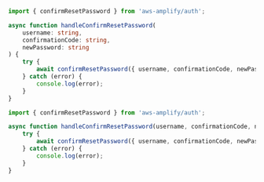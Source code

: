<BlockSwitcher>
<Block name="TypeScript">

```ts
import { confirmResetPassword } from 'aws-amplify/auth';

async function handleConfirmResetPassword(
	username: string,
	confirmationCode: string,
	newPassword: string
) {
	try {
		await confirmResetPassword({ username, confirmationCode, newPassword });
	} catch (error) {
		console.log(error);
	}
}

```
</Block>
<Block name="JavaScript">

```javascript
import { confirmResetPassword } from 'aws-amplify/auth';

async function handleConfirmResetPassword(username, confirmationCode, newPassword){
	try {
		await confirmResetPassword({ username, confirmationCode, newPassword });
	} catch (error) {
		console.log(error);
	}
}
```
</Block>
</BlockSwitcher>
